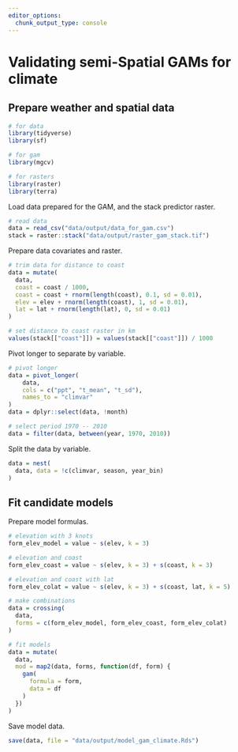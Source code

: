 ```yaml
---
editor_options: 
  chunk_output_type: console
---
```


# Validating semi-Spatial GAMs for climate

## Prepare weather and spatial data

```r
# for data
library(tidyverse)
library(sf)

# for gam
library(mgcv)

# for rasters
library(raster)
library(terra)
```

Load data prepared for the GAM, and the stack predictor raster.

```r
# read data
data = read_csv("data/output/data_for_gam.csv")
stack = raster::stack("data/output/raster_gam_stack.tif")
```

Prepare data covariates and raster.

```r
# trim data for distance to coast
data = mutate(
  data,
  coast = coast / 1000,
  coast = coast + rnorm(length(coast), 0.1, sd = 0.01),
  elev = elev + rnorm(length(coast), 1, sd = 0.01),
  lat = lat + rnorm(length(lat), 0, sd = 0.01)
)

# set distance to coast raster in km
values(stack[["coast"]]) = values(stack[["coast"]]) / 1000
```

Pivot longer to separate by variable.

```r
# pivot longer
data = pivot_longer(
    data,
    cols = c("ppt", "t_mean", "t_sd"),
    names_to = "climvar"
)
data = dplyr::select(data, !month)

# select period 1970 -- 2010
data = filter(data, between(year, 1970, 2010))
```

Split the data by variable.

```r
data = nest(
  data, data = !c(climvar, season, year_bin)
)
```

## Fit candidate models

Prepare model formulas.

```r
# elevation with 3 knots
form_elev_model = value ~ s(elev, k = 3)

# elevation and coast
form_elev_coast = value ~ s(elev, k = 3) + s(coast, k = 3)

# elevation and coast with lat
form_elev_colat = value ~ s(elev, k = 3) + s(coast, lat, k = 5)
```

```r
# make combinations
data = crossing(
  data, 
  forms = c(form_elev_model, form_elev_coast, form_elev_colat)
)
```

```r
# fit models
data = mutate(
  data,
  mod = map2(data, forms, function(df, form) {
    gam(
      formula = form,
      data = df
    )
  })
)
```

Save model data.

```r
save(data, file = "data/output/model_gam_climate.Rds")
```

